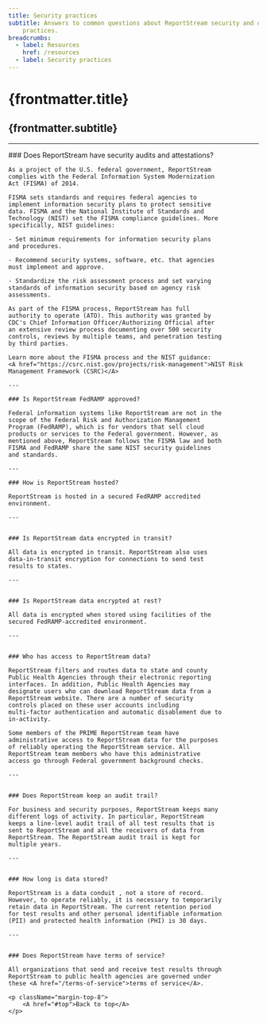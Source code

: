 ```yaml
---
title: Security practices
subtitle: Answers to common questions about ReportStream security and data
    practices.
breadcrumbs:
  - label: Resources
    href: /resources
  - label: Security practices
---
```

# {frontmatter.title}
<h2 className="usa-intro text-base">{frontmatter.subtitle}</h2>

---

<section className="measure-6">
    ### Does ReportStream have security audits and attestations?

    As a project of the U.S. federal government, ReportStream
    complies with the Federal Information System Modernization
    Act (FISMA) of 2014.

    FISMA sets standards and requires federal agencies to
    implement information security plans to protect sensitive
    data. FISMA and the National Institute of Standards and
    Technology (NIST) set the FISMA compliance guidelines. More
    specifically, NIST guidelines:

    - Set minimum requirements for information security plans
    and procedures.

    - Recommend security systems, software, etc. that agencies
    must implement and approve.

    - Standardize the risk assessment process and set varying
    standards of information security based on agency risk
    assessments.

    As part of the FISMA process, ReportStream has full
    authority to operate (ATO). This authority was granted by
    CDC's Chief Information Officer/Authorizing Official after
    an extensive review process documenting over 500 security
    controls, reviews by multiple teams, and penetration testing
    by third parties.

    Learn more about the FISMA process and the NIST guidance:
    <A href="https://csrc.nist.gov/projects/risk-management">NIST Risk Management Framework (CSRC)</A>

    ---

    ### Is ReportStream FedRAMP approved? 

    Federal information systems like ReportStream are not in the
    scope of the Federal Risk and Authorization Management
    Program (FedRAMP), which is for vendors that sell cloud
    products or services to the Federal government. However, as
    mentioned above, ReportStream follows the FISMA law and both
    FISMA and FedRAMP share the same NIST security guidelines
    and standards.

    ---
        
    ### How is ReportStream hosted? 

    ReportStream is hosted in a secured FedRAMP accredited
    environment.

    ---


    ### Is ReportStream data encrypted in transit? 

    All data is encrypted in transit. ReportStream also uses
    data-in-transit encryption for connections to send test
    results to states.

    ---


    ### Is ReportStream data encrypted at rest?  

    All data is encrypted when stored using facilities of the
    secured FedRAMP-accredited environment.

    ---


    ### Who has access to ReportStream data? 

    ReportStream filters and routes data to state and county
    Public Health Agencies through their electronic reporting
    interfaces. In addition, Public Health Agencies may
    designate users who can download ReportStream data from a
    ReportStream website. There are a number of security
    controls placed on these user accounts including
    multi-factor authentication and automatic disablement due to
    in-activity.

    Some members of the PRIME ReportStream team have
    administrative access to ReportStream data for the purposes
    of reliably operating the ReportStream service. All
    ReportStream team members who have this administrative
    access go through Federal government background checks.

    ---


    ### Does ReportStream keep an audit trail? 

    For business and security purposes, ReportStream keeps many
    different logs of activity. In particular, ReportStream
    keeps a line-level audit trail of all test results that is
    sent to ReportStream and all the receivers of data from
    ReportStream. The ReportStream audit trail is kept for
    multiple years.

    ---


    ### How long is data stored? 

    ReportStream is a data conduit , not a store of record.
    However, to operate reliably, it is necessary to temporarily
    retain data in ReportStream. The current retention period
    for test results and other personal identifiable information
    (PII) and protected health information (PHI) is 30 days.

    ---


    ### Does ReportStream have terms of service? 

    All organizations that send and receive test results through
    ReportStream to public health agencies are governed under
    these <A href="/terms-of-service">terms of service</A>.

    <p className="margin-top-8">
        <A href="#top">Back to top</A>
    </p>
</section>
